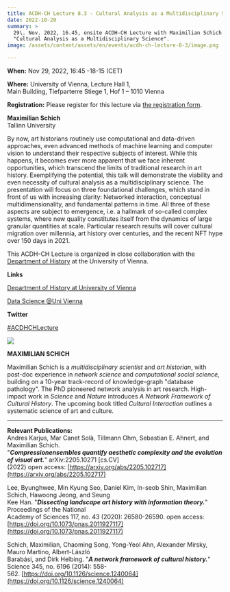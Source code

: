 ```yaml
---
title: ACDH-CH Lecture 8.3 - Cultural Analysis as a Multidisciplinary Science
date: 2022-10-20
summary: >
  29\. Nov. 2022, 16.45, onsite ACDH-CH Lecture with Maximilian Schich:
  "Cultural Analysis as a Multidisciplinary Science".
image: /assets/content/assets/en/events/acdh-ch-lecture-8-3/image.png

---
```


**When:** Nov 29, 2022, 16:45 -18-15 (CET)

**Where:** University of Vienna, Lecture Hall 1,\
Main Building, Tiefparterre Stiege 1, Hof 1 – 1010 Vienna

**Registration:** Please register for this lecture via [th](https://www.oeaw.ac.at/acdh/events/registration/acdh-ch-lecture-83)[e](https://www.oeaw.ac.at/acdh/events/registration/acdh-ch-lecture-83)[ registration form](https://www.oeaw.ac.at/acdh/events/registration/acdh-ch-lecture-83).

**Maximilian Schich**\
Tallinn University

By now, art historians routinely use computational and data-driven approaches, even advanced methods of machine learning and computer vision to understand their respective subjects of interest. While this happens, it becomes ever more apparent that we face inherent opportunities, which transcend the limits of traditional research in art history. Exemplifying the potential, this talk will demonstrate the viability and even necessity of cultural analysis as a multidisciplinary science. The presentation will focus on three foundational challenges, which stand in front of us with increasing clarity: Networked interaction, conceptual multidimensionality, and fundamental patterns in time. All three of these aspects are subject to emergence, i.e. a hallmark of so-called complex systems, where new quality constitutes itself from the dynamics of large granular quantities at scale. Particular research results will cover cultural migration over millennia, art history over centuries, and the recent NFT hype over 150 days in 2021.

This ACDH-CH Lecture is organized in close collaboration with the [Department of History](https://ifg.univie.ac.at/en/) at the University of Vienna.

**Links**

[Department of History at University of Vienna](https://ifg.univie.ac.at/en/)

[Data Science @Uni Vienna](https://datascience.univie.ac.at/)

**Twitter**

[#ACDHCHLecture](https://twitter.com/search?q=%23ACDHCHLecture\&src=typed_query)

![](/assets/content/assets/en/events/acdh-ch-lecture-8-3/max-schich.png)

**MAXIMILIAN SCHICH**

Maximilian Schich is a *multidisciplinary scientist* and *art historian*, with post-doc experience in *network science* and *computational social science*, building on a 10-year track-record of knowledge-graph "database pathology". The PhD pioneered network analysis in art research. High-impact work in *Science* and *Nature* introduces *A Network Framework of Cultural History*. The upcoming book titled *Cultural Interaction* outlines a systematic science of art and culture.

***

**Relevant Publications:**\
Andres Karjus, Mar Canet Solà, Tillmann Ohm, Sebastian E. Ahnert, and Maximilian Schich.\
"***Compressionensembles quantify aesthetic complexity and the evolution of visual art.***" arXiv:2205.10271 \[cs.CV]\
(2022) open access: [https://arxiv.org/abs/2205.102717](https://arxiv.org/abs/2205.102717)

Lee, Byunghwee, Min Kyung Seo, Daniel Kim, In-seob Shin, Maximilian Schich, Hawoong Jeong, and Seung\
Kee Han. "***Dissecting landscape art history with information theory.***" Proceedings of the National\
Academy of Sciences 117, no. 43 (2020): 26580-26590. open access: [https://doi.org/10.1073/pnas.2011927117](https://doi.org/10.1073/pnas.2011927117)

Schich, Maximilian, Chaoming Song, Yong-Yeol Ahn, Alexander Mirsky, Mauro Martino, Albert-László\
Barabási, and Dirk Helbing. "***A network framework of cultural history.***" Science 345, no. 6196 (2014): 558-\
562\. [https://doi.org/10.1126/science.1240064](https://doi.org/10.1126/science.1240064)
